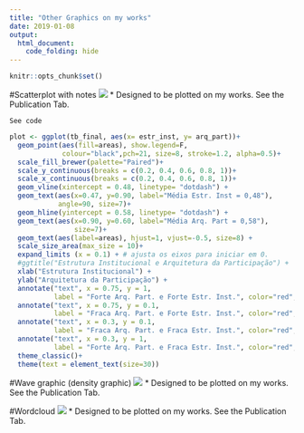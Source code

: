 ```yaml
---
title: "Other Graphics on my works"
date: 2019-01-08
output:
  html_document:
    code_folding: hide
---
```


```r
knitr::opts_chunk$set()
```

#Scatterplot with notes 
![](/post/Other_graphics_files/scartter_with_notes.png)
* Designed to be plotted on my works. See the Publication Tab.

    See code
```r
plot <- ggplot(tb_final, aes(x= estr_inst, y= arq_part))+
  geom_point(aes(fill=areas), show.legend=F, 
             colour="black",pch=21, size=8, stroke=1.2, alpha=0.5)+
  scale_fill_brewer(palette="Paired")+
  scale_y_continuous(breaks = c(0.2, 0.4, 0.6, 0.8, 1))+
  scale_x_continuous(breaks = c(0.2, 0.4, 0.6, 0.8, 1))+
  geom_vline(xintercept = 0.48, linetype= "dotdash") +
  geom_text(aes(x=0.47, y=0.90, label="Média Estr. Inst = 0,48"), 
            angle=90, size=7)+
  geom_hline(yintercept = 0.58, linetype= "dotdash") +
  geom_text(aes(x=0.90, y=0.60, label="Média Arq. Part = 0,58"),
                size=7)+
  geom_text(aes(label=areas), hjust=1, vjust=-0.5, size=8) +
  scale_size_area(max_size = 10)+
  expand_limits (x = 0.1) + # ajusta os eixos para iniciar em 0.
  #ggtitle("Estrutura Institucional e Arquitetura da Participação") +
  xlab("Estrutura Institucional") +
  ylab("Arquitetura da Participação") +
  annotate("text", x = 0.75, y = 1, 
           label = "Forte Arq. Part. e Forte Estr. Inst.", color="red", size = 7) +
  annotate("text", x = 0.75, y = 0.1, 
           label = "Fraca Arq. Part. e Forte Estr. Inst.", color="red", size = 7) +
  annotate("text", x = 0.3, y = 0.1, 
           label = "Fraca Arq. Part. e Fraca Estr. Inst.", color="red", size = 7)+
  annotate("text", x = 0.3, y = 1, 
           label = "Forte Arq. Part. e Fraca Estr. Inst.", color="red", size = 7)+
  theme_classic()+
  theme(text = element_text(size=30))
```

#Wave graphic (density graphic)
![](/post/Other_graphics_files/density.png)
* Designed to be plotted on my works. See the Publication Tab.

#Wordcloud
![](/post/Other_graphics_files/wordcloud.png)
* Designed to be plotted on my works. See the Publication Tab.